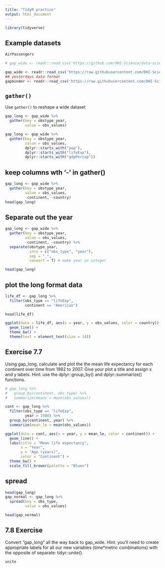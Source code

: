 ```yaml
---
title: "TidyR practice"
output: html_document
---
```


```r
library(tidyverse)
```

## Example datasets

```r
AirPassengers 

```

```r
# gap_wide <- readr::read_csv('https://github.com/OHI-Science/data-science-training/blob/master/data/gapminder_wide.csv')

gap_wide <- readr::read_csv('https://raw.githubusercontent.com/OHI-Science/data-science-training/master/data/gapminder_wide.csv')
## yesterdays data format
gapminder <- readr::read_csv('https://raw.githubusercontent.com/OHI-Science/data-science-training/master/data/gapminder.csv')
```

## `gather()` 

Use `gather()` to reshape a wide dataset

```r

gap_long <- gap_wide %>%
  gather(key = obstype_year,
         value = obs_values)
```
```r
gap_long <- gap_wide %>%
  gather(key = obstype_year,
         value = obs_values,
         dplyr::starts_with("pop"),
         dplyr::starts_with("lifeExp"),
         dplyr::starts_with("gdpPercap"))
```
## keep columns wth '-' in gather()
```r
gap_long <- gap_wide %>%
  gather(key = obstype_year,
         value = obs_values,
         -continent, -country)
head(gap_long)
```

## Separate out the year

```r
gap_long <- gap_wide %>%
  gather(key = obstype_year,
         value = obs_values,
         -continent, -country) %>%
  separate(obstype_year,
           into = c("obs_type", "year"),
           sep = "_",
           convert = T) # make year an integer

head(gap_long)
```

## plot the long format data

```r
life_df <- gap_long %>%
  filter(obs_type == "lifeExp",
         continent == "Americas")

head(life_df)

ggplot(data = life_df, aes(x = year, y = obs_values, color = country)) +
  geom_line() + 
  theme_bw() +
  theme(text = element_text(size = 14))
```

## Exercise 7.7

Using gap_long, calculate and plot the the mean life expectancy for each continent over time from 1982 to 2007. Give your plot a title and assign x and y labels. Hint: use the dplyr::group_by() and dplyr::summarize() functions.


```r
# gap_long %>%
#   group_by(continent, obs_type) %>%
#   summarize(means = mean(obs_values))

cont <- gap_long %>% 
  filter(obs_type == "lifeExp", 
         year > 1980) %>% 
  group_by(continent, year) %>% 
  summarize(mean_le = mean(obs_values))

ggplot(data = cont, aes(x = year, y = mean_le, color = continent)) +
  geom_line() + 
  labs(title = "Mean life expectancy",
       x = "Year",
       y = "Age (years)",
       color = "Continent") +
  theme_bw() +
  scale_fill_brewer(palette = "Blues")
```

## spread

```r
head(gap_long)
gap_normal <- gap_long %>%
  spread(key = obs_type,
         value = obs_values)

head(gap_normal)
```

## 7.8 Exercise

Convert “gap_long” all the way back to gap_wide. Hint: you’ll need to create appropriate labels for all our new variables (time*metric combinations) with the opposite of separate: tidyr::unite().

```r

unite

```

